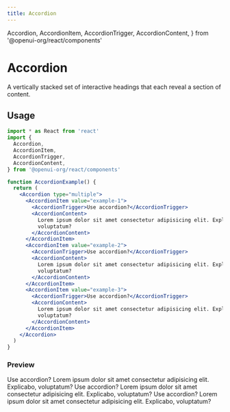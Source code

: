 ```yaml
---
title: Accordion
---
```


  Accordion,
  AccordionItem,
  AccordionTrigger,
  AccordionContent,
} from '@openui-org/react/components'

# Accordion

A vertically stacked set of interactive headings that each reveal a section of content.

## Usage

```jsx
import * as React from 'react'
import {
  Accordion,
  AccordionItem,
  AccordionTrigger,
  AccordionContent,
} from '@openui-org/react/components'

function AccordionExample() {
  return (
    <Accordion type="multiple">
      <AccordionItem value="example-1">
        <AccordionTrigger>Use accordion?</AccordionTrigger>
        <AccordionContent>
          Lorem ipsum dolor sit amet consectetur adipisicing elit. Explicabo,
          voluptatum?
        </AccordionContent>
      </AccordionItem>
      <AccordionItem value="example-2">
        <AccordionTrigger>Use accordion?</AccordionTrigger>
        <AccordionContent>
          Lorem ipsum dolor sit amet consectetur adipisicing elit. Explicabo,
          voluptatum?
        </AccordionContent>
      </AccordionItem>
      <AccordionItem value="example-3">
        <AccordionTrigger>Use accordion?</AccordionTrigger>
        <AccordionContent>
          Lorem ipsum dolor sit amet consectetur adipisicing elit. Explicabo,
          voluptatum?
        </AccordionContent>
      </AccordionItem>
    </Accordion>
  )
}
```

### Preview

<Preview className="block">
  <Accordion type="multiple">
    <AccordionItem value="example-1">
      <AccordionTrigger>Use accordion?</AccordionTrigger>
      <AccordionContent>
        Lorem ipsum dolor sit amet consectetur adipisicing elit. Explicabo,
        voluptatum?
      </AccordionContent>
    </AccordionItem>
    <AccordionItem value="example-2">
      <AccordionTrigger>Use accordion?</AccordionTrigger>
      <AccordionContent>
        Lorem ipsum dolor sit amet consectetur adipisicing elit. Explicabo,
        voluptatum?
      </AccordionContent>
    </AccordionItem>
    <AccordionItem value="example-3">
      <AccordionTrigger>Use accordion?</AccordionTrigger>
      <AccordionContent>
        Lorem ipsum dolor sit amet consectetur adipisicing elit. Explicabo,
        voluptatum?
      </AccordionContent>
    </AccordionItem>
  </Accordion>
</Preview>
